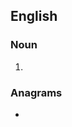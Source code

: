 ==English==

===Noun===
{{head|en|noun plural form}}

# {{plural of|upland|lang=en}}

===Anagrams===
* {{anagrams|en|Asplund}}